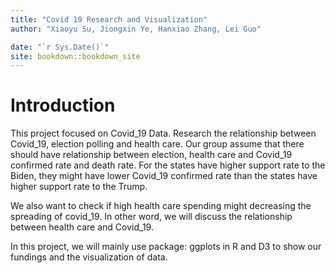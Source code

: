 --- 
title: "Covid 19 Research and Visualization"
author: "Xiaoyu Su, Jiongxin Ye, Hanxiao Zhang, Lei Guo"

date: "`r Sys.Date()`"
site: bookdown::bookdown_site
---

# Introduction

  This project focused on Covid_19 Data. Research the relationship between Covid_19, election polling and health care. Our group assume that there should have relationship between election, health care and Covid_19 confirmed rate and death rate. For the states have higher support rate to the Biden, they might have lower Covid_19 confirmed rate than the states have higher support rate to the Trump. 
 
  We also want to check if high health care spending might decreasing the spreading of covid_19. In other word, we will discuss the relationship between health care and Covid_19. 
  
  In this project, we will mainly use package: ggplots in R and D3 to show our fundings and the visualization of data.